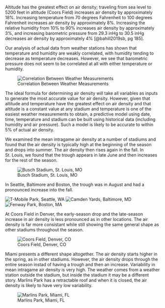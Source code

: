 Altitude has the greatest effect on air density; traveling from sea level to 5200 feet in altitude (Coors Field) increases air density by approximately 18%.  Increasing temperature from 70 degrees Fahrenheit to 100 degrees Fahrenheit increases air density by approximately 8%.  Increasing the relative humidity from 10% to 90% increases air density by approximately 3%, and increasing barometric pressure from 29.3 inHg to 30.5 inHg decreases air density by approximately 4% [@bahill2019sb, pg 185].

Our analysis of actual data from weather stations has shown that temperature and humidity are weakly correlated, with humidity tending to decrease as temperature decreases.  However, we see that barometric pressure does not seem to be correlated at all with either temperature or humidity.

![Correlation Between Weather Measurements](img/Pairs.png)


The ideal formula for determining air density will take all variables as inputs to generate the most accurate value for air density.  However, given that altitude and temperature have the greatest effect on air density and that altitude is a constant value at any stadium and temperature is one of the easiest weather measurements to obtain, a predictive model using date, time, temperature and stadium can be built using historical data (including humidity and air pressure).  Such a model is likely to be accurate to within 5% of actual air density.

We examined the mean intragame air density at a number of stadiums and found that the air density is typically high at the beginning of the season and drops into summer.  The air density then rises again in the fall.  In St. Louis, we found that the trough appears in late June and then increases for the rest of the season.

![Busch Stadium, St. Louis, MO](img/Average-Air-Density-StLouis.png)


In Seattle, Baltimore and Boston, the trough was in August and had a pronounced increase into the fall.

![T-Mobile Park, Seattle, WA](img/Average-Air-Density-Seattle.png)
![Camden Yards, Baltimore, MD](img/Average-Air-Density-Baltimore.png)
![Fenway Park, Boston, MA](img/Average-Air-Density-Boston.png)


At Coors Field in Denver, the early-season drop and the late-season increase in air density is less pronounced as in other locations.  The air density is far more consistant while still showing the same general shape as other stadiums throughout the season.

![Coors Field, Denver, CO](img/Average-Air-Density-Colorado.png)


Miami presents a different shape altogether.  The air density starts higher in the spring, as in other stadiums.  However, the air density drops through the entire season instad of having a trough and then an increase.  Variability in mean intragame air density is very high.  The weather comes from a weather station outside the stadium, but inside the stadium it may be a different story.  Marlins Park has a retractable roof and when it is closed, the air density is likely to have very low variability.

![Marlins Park, Miami, FL](img/Average-Air-Density-Miami.png)